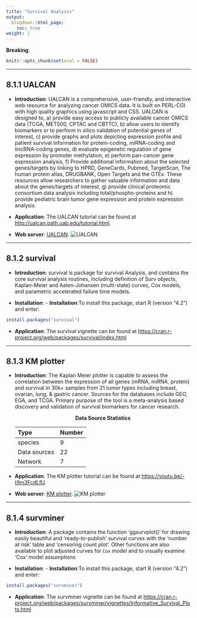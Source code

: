 ```yaml
---
title: "Survival Analysis"
output:
  blogdown::html_page:
    toc: true
weight: 1
---
```


**Breaking**: 

```r
knitr::opts_chunk$set(eval = FALSE)
```

---

## 8.1.1 **UALCAN**

- **Introduction**: UALCAN is a comprehensive, user-friendly, and interactive web resource for analyzing cancer OMICS data. It is built on PERL-CGI with high quality graphics using javascript and CSS. UALCAN is designed to, a) provide easy access to publicly available cancer OMICS data (TCGA, MET500, CPTAC and CBTTC), b) allow users to identify biomarkers or to perform in silico validation of potential genes of interest, c) provide graphs and plots depicting expression profile and patient survival information for protein-coding, miRNA-coding and lincRNA-coding genes, d) evaluate epigenetic regulation of gene expression by promoter methylation, e) perform pan-cancer gene expression analysis, f) Provide additional information about the selected genes/targets by linking to HPRD, GeneCards, Pubmed, TargetScan, The human protein atlas, DRUGBANK, Open Targets and the GTEx. These resources allow researchers to gather valuable information and data about the genes/targets of interest, g) provide clinical proteomic consortium data analysis including total/phospho-proteins and h) provide pediatric brain tumor gene expression and protein expression analysis. 

- **Application**: The UALCAN tutorial can be found at <http://ualcan.path.uab.edu/tutorial.html>.

- **Web server**: [UALCAN](http://ualcan.path.uab.edu/).
![UALCAN](/images/UALCAN.jpg?width=50pc)
 
---

## 8.1.2 **survival**

- **Introduction**: survival is package for survival Analysis, and contains the core survival analysis routines, including definition of Surv objects, Kaplan-Meier and Aalen-Johansen (multi-state) curves, Cox models, and parametric accelerated failure time models.
 
- **Installation**: - **Installation**:To install this package, start R (version "4.2") and enter:
```r
install.packages("survival")
```

- **Application**: The survival vignette can be found at <https://cran.r-project.org/web/packages/survival/index.html>

---

## 8.1.3 **KM plotter**

- **Introduction**: The Kaplan Meier plotter is capable to assess the correlation between the expression of all genes (mRNA, miRNA, protein) and survival in 30k+ samples from 21 tumor types including breast, ovarian, lung, & gastric cancer. Sources for the databases include GEO, EGA, and TCGA. Primary purpose of the tool is a meta-analysis based discovery and validation of survival biomarkers for cancer research. 

  <center><b>Data Source Statistics</b></center>
  | Type           | Number           | 
  | :------------- | :--------------- | 
  | species        | 9 | 
  | Data sources   | 22 | 
  | Network        | 7 | 

- **Application**: The KM plotter tutorial can be found at
<https://youtu.be/-t9m3FcdLfU>.

- **Web server**: [KM plotter](https://kmplot.com/analysis/).
![KM plotter](/images/KM plotter.jpg?width=60pc)
 
---

## 8.1.4 **survminer**

- **Introduction**: A package contains the function 'ggsurvplot()' for drawing easily beautiful
and 'ready-to-publish' survival curves with the 'number at risk' table
and 'censoring count plot'. Other functions are also available to plot
adjusted curves for `Cox` model and to visually examine 'Cox' model assumptions

 
- **Installation**: - **Installation**:To install this package, start R (version "4.2") and enter:
```r
install.packages("survminer")
```

- **Application**: The survminer vignette can be found at <https://cran.r-project.org/web/packages/survminer/vignettes/Informative_Survival_Plots.html>

